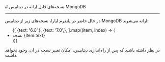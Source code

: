 

<Layout>
<Head>
<title>مستندات نسخه‌های قابل ارائه دیتابیس MongoDB - لیارا</title>
<meta property="og:title" content="مستندات خدمات رایانش ابری لیارا" />
<meta property="og:description" content="مستندات نسخه‌های قابل ارائه دیتابیس MongoDB در لیارا"  />
<meta property="og:image" content="https://files.liara.ir/liara/logos/liara-poster.jpg" />
</Head>
# نسخه‌های قابل ارائه در دیتابیس MongoDB
<hr className="mb-2" />

در حال حاضر در پلتفرم لیارا، نسخه‌های زیر از  دیتابیس MongoDB ارائه می‌شوند: 

<div className="h-2" />
<ul className="pr-4">
  {[
    {text: '6.0',},
    {text: '7.0',},
  ].map((item, index) => (
    <li
      key={index}
      style={{
        textDecorationColor: "#9ca3af"
      }}
    >
        نسخه {item.text}
    </li>
  ))}
</ul>

<div className="h-2" />
<Alert variant="warning">
<p>
در نظر داشته باشید که پس از راه‌اندازی دیتابیس، امکان تغییر نسخه در آن، وجود نخواهد داشت.
</p>
</Alert>

</Layout>